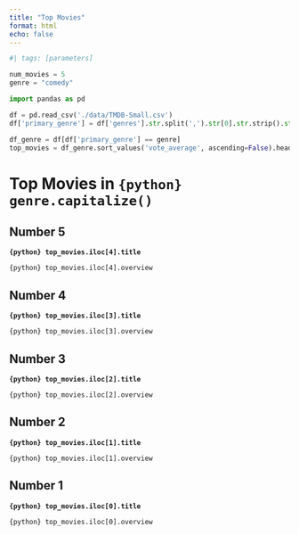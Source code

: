```yaml
---
title: "Top Movies"
format: html
echo: false
---
```

```python
#| tags: [parameters]

num_movies = 5
genre = "comedy"
```

```python
import pandas as pd

df = pd.read_csv('./data/TMDB-Small.csv')
df['primary_genre'] = df['genres'].str.split(',').str[0].str.strip().str.lower()

df_genre = df[df['primary_genre'] == genre]
top_movies = df_genre.sort_values('vote_average', ascending=False).head(num_movies)
```

# Top Movies in `{python} genre.capitalize()`


## Number 5

**`{python} top_movies.iloc[4].title`**

`{python} top_movies.iloc[4].overview`

## Number 4

**`{python} top_movies.iloc[3].title`**

`{python} top_movies.iloc[3].overview`

## Number 3

**`{python} top_movies.iloc[2].title`**

`{python} top_movies.iloc[2].overview`


## Number 2
**`{python} top_movies.iloc[1].title`**

`{python} top_movies.iloc[1].overview`

## Number 1

**`{python} top_movies.iloc[0].title`**

`{python} top_movies.iloc[0].overview`
